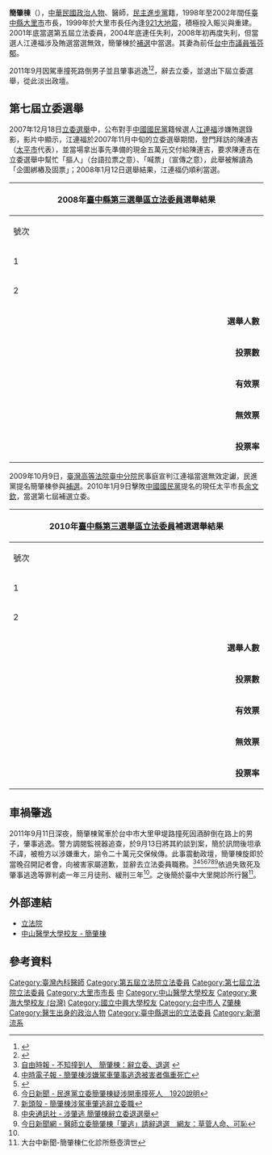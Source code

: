 {{Infobox officeholder
| name                = 簡肇棟
| image               = 簡肇棟.JPG
| office              = {{ROC}}第5、7屆[[立法委員|立法委員]]
| term_start          = 2010年1月18日
| term_end            = 2011年9月13日
| constituency        = [[臺中市第七選舉區|臺中市第七選舉區]]<br>（[[太平區_(台灣)|太平區]]、[[大里區|大里區]]-25里）
| majority            = 63,335 (55.02%)
| term_start1         = 2002年2月1日
| term_end1           = 2005年1月31日
| constituency1       = [[臺中市立法委員選舉區|臺中縣選舉區]]
| office2             = [[大里區|大里市]]第3屆[[大里區區長|市長]]
| term_start2         = 1998年3月1日
| term_end2           = 2002年2月1日
| predecessor2        = 陳彬銓
| successor2          = [[林仲毅|林仲毅]]
| sex                 = 男
| birth_date          = {{Birth date and age|1955|8|18}}
| birth_place         = {{TWN}}[[臺中縣|臺中縣]]<br>（今[[臺中市|臺中市]]）
| death_date          =
| death_place         =
| nationality         = {{ROC}}
| party               = {{DPP}}
| spouse              = 
| alma_mater   = 
| educate = 
*[[中山醫學大學|中山醫學院]]醫學系畢業
*[[東海大學_(台灣)|東海大學]]公共行政碩士學分班
*[[國立中興大學|國立中興大學]]國際政治研究所碩士
| past = 
*中山醫學院附設醫院內科主治醫師
*中山醫學院附設醫院放射科主任
*大里菩提醫院院長
*臺灣醫界聯盟中區分會秘書長
*醫師公會全國聯合會秘書長
*<!-- 注释：[[File:Taichung_City_Dali_District_Emblem.png|20px]] -->[[臺中縣|臺中縣]][[大里區|大里市]][[市長|市長]]<br><span style="color: blue;">(1998年-2002年)</span>
*立法院（第五屆，第七屆）委員<br><span style="color: blue;">(2002年-2005年，2010年-2011年)</span>
}}
'''簡肇棟'''（{{bd|1955年|8月18日|catIdx=C簡}}），[[中華民國|中華民國]][[政治人物|政治人物]]、醫師，[[民主進步黨|民主進步黨]]籍，1998年至2002年間任[[臺中縣|臺中縣]][[大里區|大里市]]市長，1999年於大里市長任內逢[[921大地震|921大地震]]，積極投入賑災與重建。2001年底當選第五屆立法委員，2004年底連任失利，2008年初再度失利，但當選人江連福涉及賄選當選無效，簡肇棟於[[2009年臺中縣第三選區立法委員補選|補選]]中當選。其妻為前任[[台中市議員|台中市議員]][[張芬郁|張芬郁]]。

2011年9月因駕車撞死路倒男子並且肇事逃逸<ref>{{cite conference|title=臺灣臺中地方法院101年度交訴字第79號刑事判決}}</ref><ref name="#1">{{cite news|author=馬瑞君|title=前立委簡肇棟肇逃 男送醫不治 判刑1年3月|url=http://www.chinatimes.com/newspapers/20130524000823-260106|accessdate=2014-12-26|newspaper=中時電子報|date=2013-05-24}}</ref>，辭去立委，並退出下屆立委選舉，從此淡出政壇。

==第七屆立委選舉==
2007年12月18日[[2008年中華民國立法委員選舉|立委選舉]]中，公布對手[[中國國民黨|中國國民黨]]籍候選人[[江連福|江連福]]涉嫌賄選錄影，影片中顯示，江連福於2007年11月中旬的立委選舉期間，登門拜訪的陳連吉（[[太平區_(臺中市)|太平市]]代表），並當場拿出事先準備的現金五萬元交付給陳連吉，要求陳連吉在立委選舉中幫忙「摳人」（台語拉票之意）、「喊票」（宣傳之意），此舉被解讀為「企圖綁樁及固票」；2008年1月12日選舉結果，江連福仍順利當選。

{|class="wikitable collapsible" style="text-align:center"
|-
! colspan="7" width=620px|2008年[[臺中市第七選舉區|臺中縣第三選舉區]][[立法委員|立法委員]]選舉結果
|-
!width=35|號次
!width=55| 候選人
!width=120| 政黨
!width=75| 得票數
!width=75| 得票率
!width=49| 當選標記
|-
|1||'''[[江連福|江連福]]'''||{{kmt}}||style="border-left:4px solid #000099;" align="right"|75,563
|align="right"|54.96%
|align="center"| [[File:Vote1.svg|20px]]
|-
|2||簡肇棟||{{dpp}}||style="border-left:4px solid #1B9431;" align="right"|61,927
|align="right"|45.04%
|align="center"|
|- bgcolor=EEEEEE 
| colspan="3" align="right" | '''選舉人數''' || colspan="3" align="left" |　249,646
|- bgcolor=EEEEEE 
| colspan="3" align="right" | '''投票數''' || colspan="3" align="left" |　140,361
|- bgcolor=EEEEEE 
| colspan="3" align="right" | '''有效票''' || colspan="3" align="left" |　137,490
|- bgcolor=EEEEEE 
| colspan="3" align="right" | '''無效票''' || colspan="3" align="left" |　2,871
|- bgcolor=EEEEEE 
| colspan="3" align="right" | '''投票率''' || colspan="3" align="left" |　56.22%
|}
2009年10月9日，[[臺灣高等法院臺中分院|臺灣高等法院臺中分院]]民事庭宣判江連福當選無效定讞，民進黨提名簡肇棟參與[[2009年臺中縣第三選區立法委員補選|補選]]。2010年1月9日擊敗[[中國國民黨|中國國民黨]]提名的現任太平市長[[余文欽|余文欽]]，當選第七屆補選立委。

{|class="wikitable collapsible" style="text-align:center"
|-
! colspan="7" width=620px|2010年[[臺中市第七選舉區|臺中縣第三選舉區]][[立法委員|立法委員]]補選選舉結果
|-
!width=35|號次
!width=55| 候選人
!width=120| 政黨
!width=75| 得票數
!width=75| 得票率
!width=49| 當選標記
|-
|1||[[余文欽|余文欽]]||{{kmt}}||style="border-left:4px solid #000099;" align="right"|51,776
|align="right"|44.98%
|align="center"|
|-
|2||簡肇棟||{{dpp}}||style="border-left:4px solid #1B9431;" align="right"|63,335
|align="right"|55.02%
|align="center"|[[File:Vote1.svg|20px]]
|- bgcolor=EEEEEE 
| colspan="3" align="right" | '''選舉人數''' || colspan="3" align="left" |　257,460
|- bgcolor=EEEEEE 
| colspan="3" align="right" | '''投票數''' || colspan="3" align="left" |　116,095
|- bgcolor=EEEEEE 
| colspan="3" align="right" | '''有效票''' || colspan="3" align="left" |　115,111
|- bgcolor=EEEEEE 
| colspan="3" align="right" | '''無效票''' || colspan="3" align="left" |　984
|- bgcolor=EEEEEE 
| colspan="3" align="right" | '''投票率''' || colspan="3" align="left" |　45.09%
|}

== 車禍肇逃 == 
2011年9月11日深夜，簡肇棟駕車於台中市大里甲堤路撞死因酒醉倒在路上的男子，肇事逃逸。警方調閱監視器追查，於9月13日將其約談到案，簡於訊問後坦承不諱，被檢方以涉嫌重大，諭令二十萬元交保候傳。此事震動政壇，簡肇棟旋即於當晚召開記者會，向被害家屬道歉，並辭去立法委員職務。<ref>[http://iservice.libertytimes.com.tw/liveNews/news.php?no=541950 自由時報 - 不知撞到人　簡肇棟：辭立委、退選] {{webarchive|url=https://web.archive.org/web/20140407052012/http://iservice.libertytimes.com.tw/liveNews/news.php?no=541950 |date=2014-04-07 }}</ref><ref>[http://news.chinatimes.com/realtime/110105/112011091301165.html 中時電子報 - 簡肇棟涉嫌駕車肇事逃逸被害者傷重死亡]{{dead link|date=2018年4月 |bot=InternetArchiveBot |fix-attempted=yes }}</ref><ref>{{cite news|url=http://www.nownews.com/2011/09/13/91-2742104.htm|title=台中立委簡肇棟開車撞死人肇事逃逸 警函送法辦|language=zh-tw|date=2011-09-13|publisher=[[今日新聞網|今日新聞網]]}}</ref><ref>[http://www.nownews.com/2011/09/13/91-2742103.htm 今日新聞 - 民進黨立委簡肇棟疑涉開車撞死人　1920說明]</ref><ref>[http://newtalk.tw/news_read.php?oid=17773 新頭殼 - 簡肇棟涉駕車肇逃辭立委職]</ref><ref>[https://tw.news.yahoo.com/%E6%B6%89%E8%82%87%E9%80%83-%E7%B0%A1%E8%82%87%E6%A3%9F%E8%BE%AD%E7%AB%8B%E5%A7%94%E9%80%80%E9%81%B8%E8%88%89-115915454.html 中央通訊社 - 涉肇逃 簡肇棟辭立委退選舉]</ref><ref>[http://www.nownews.com/2011/09/13/138-2742127.htm 今日新聞網 - 醫師立委簡肇棟「肇逃」請辭退選　網友：草菅人命、可恥]</ref>依過失致死及肇事逃逸等罪判處一年三月徒刑、緩刑三年<ref name="#1"/>。之後簡於臺中大里開診所行醫<ref>大台中新聞-簡肇棟仁化診所懸壺濟世</ref>。

==外部連結==
*[http://www.ly.gov.tw/ly/01_introduce/0103_leg/leg_main/leg_ver01_01.jsp?ItemNO=01030100&lgno=00211&stage=5 立法院]
*[https://web.archive.org/web/20100329131006/http://rd.csmu.edu.tw/front/bin/ptlist.phtml?Category=400 中山醫學大學校友 - 簡肇棟]

==參考資料==
<references/>
{{DEFAULTSORT:Jian簡}}
{{Portal bar|臺灣|臺中|政治|醫學|人物}}
[[Category:臺灣內科醫師|Category:臺灣內科醫師]]
[[Category:第五屆立法院立法委員|Category:第五屆立法院立法委員]]
[[Category:第七屆立法院立法委員|Category:第七屆立法院立法委員]]
[[Category:大里市市長|Category:大里市市長]]
[[Category:民主進步黨籍立法委員|中]]
[[Category:中山醫學大學校友|Category:中山醫學大學校友]]
[[Category:東海大學校友_(台灣)|Category:東海大學校友 (台灣)]]
[[Category:國立中興大學校友|Category:國立中興大學校友]]
[[Category:台中市人|Category:台中市人]]
[[Category:簡姓|Z肇棟]]
[[Category:醫生出身的政治人物|Category:醫生出身的政治人物]]
[[Category:臺中縣選出的立法委員|Category:臺中縣選出的立法委員]]
[[Category:新潮流系|Category:新潮流系]]